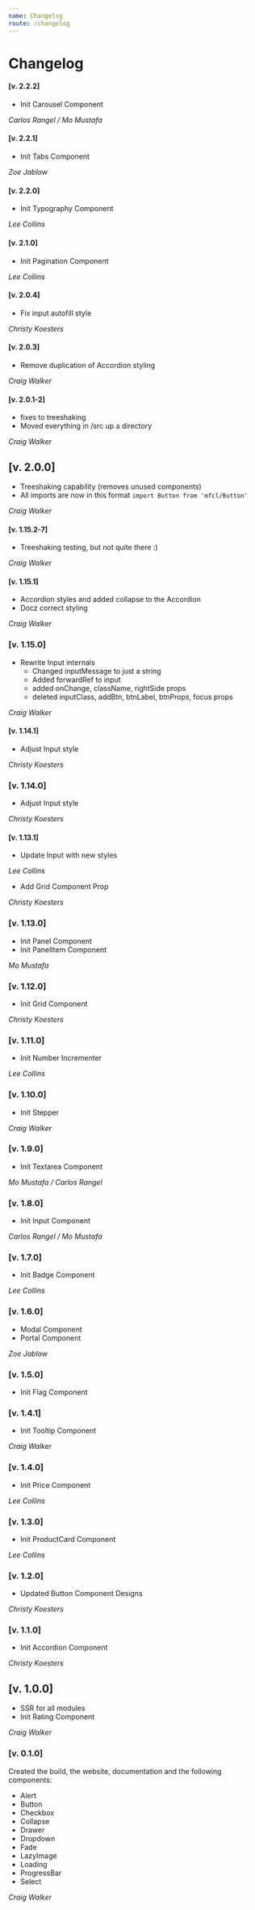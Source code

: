 ```yaml
---
name: Changelog
route: /changelog
---
```


# Changelog
#### [v. 2.2.2]

- Init Carousel Component

_Carlos Rangel / Mo Mustafa_

#### [v. 2.2.1]

- Init Tabs Component

_Zoe Jablow_

#### [v. 2.2.0]

- Init Typography Component

_Lee Collins_

#### [v. 2.1.0]

- Init Pagination Component

_Lee Collins_

#### [v. 2.0.4]

- Fix input autofill style

_Christy Koesters_

#### [v. 2.0.3]

- Remove duplication of Accordion styling

_Craig Walker_

#### [v. 2.0.1-2]

- fixes to treeshaking
- Moved everything in /src up a directory

_Craig Walker_

## [v. 2.0.0]

- Treeshaking capability (removes unused components)
- All imports are now in this format `import Button from 'mfcl/Button'`

_Craig Walker_

#### [v. 1.15.2-7]

- Treeshaking testing, but not quite there :)

_Craig Walker_

#### [v. 1.15.1]

- Accordion styles and added collapse to the Accordion
- Docz correct styling

_Craig Walker_

### [v. 1.15.0]

- Rewrite Input internals
  - Changed inputMessage to just a string
  - Added forwardRef to input
  - added onChange, className, rightSide props
  - deleted inputClass, addBtn, btnLabel, btnProps, focus props

_Craig Walker_

#### [v. 1.14.1]

- Adjust Input style

_Christy Koesters_

### [v. 1.14.0]

- Adjust Input style

_Christy Koesters_

#### [v. 1.13.1]

- Update Input with new styles

_Lee Collins_

- Add Grid Component Prop

_Christy Koesters_

### [v. 1.13.0]

- Init Panel Component
- Init PanelItem Component

_Mo Mustafa_

### [v. 1.12.0]

- Init Grid Component

_Christy Koesters_

### [v. 1.11.0]

- Init Number Incrementer

_Lee Collins_

### [v. 1.10.0]

- Init Stepper

_Craig Walker_

### [v. 1.9.0]

- Init Textarea Component

_Mo Mustafa / Carlos Rangel_

### [v. 1.8.0]

- Init Input Component

_Carlos Rangel / Mo Mustafa_

### [v. 1.7.0]

- Init Badge Component

_Lee Collins_

### [v. 1.6.0]

- Modal Component
- Portal Component

_Zoe Jablow_

### [v. 1.5.0]

- Init Flag Component

### [v. 1.4.1]

- Init Tooltip Component

_Craig Walker_

### [v. 1.4.0]

- Init Price Component

_Lee Collins_

### [v. 1.3.0]

- Init ProductCard Component

_Lee Collins_

### [v. 1.2.0]

- Updated Button Component Designs

_Christy Koesters_

### [v. 1.1.0]

- Init Accordion Component

_Christy Koesters_

## [v. 1.0.0]

- SSR for all modules
- Init Rating Component

_Craig Walker_

### [v. 0.1.0]

Created the build, the website, documentation and the following components:

- Alert
- Button
- Checkbox
- Collapse
- Drawer
- Dropdown
- Fade
- LazyImage
- Loading
- ProgressBar
- Select

_Craig Walker_
